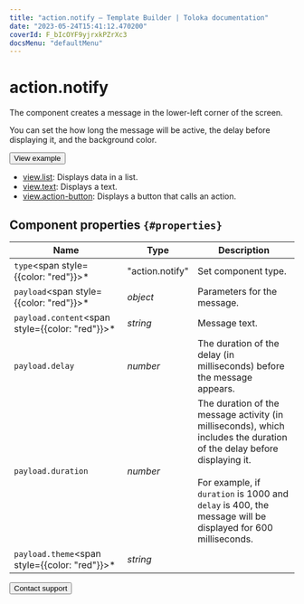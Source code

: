 ```yaml
---
title: "action.notify — Template Builder | Toloka documentation"
date: "2023-05-24T15:41:12.470200"
coverId: F_bIcOYF9yjrxkPZrXc3
docsMenu: "defaultMenu"
---
```



# action.notify

The component creates a message in the lower-left corner of the screen.

You can set the how long the message will be active, the delay before displaying it, and the background color.

<Button themeColor="light" view="default" size="l" type="link" url="https://ya.cc/t/k5MTl8tI4DbqYH">View example</Button>

<Cut title="Components used in the example">

- [view.list](/docs/template-builder/reference/view.list): Displays data in a list.
- [view.text](/docs/template-builder/reference/view.text): Displays a text.
- [view.action-button](/docs/template-builder/reference/view.action-button): Displays a button that calls an action.

</Cut>

## Component properties `{#properties}`

**Name** | **Type** | **Description**
----- | ----- | -----
`type`<span style={{color: "red"}}>\*</span> | "action.notify" | Set component type.
`payload`<span style={{color: "red"}}>\*</span> | _object_ | Parameters for the message.
`payload.content`<span style={{color: "red"}}>\*</span> | _string_ | Message text.
`payload.delay` | _number_ | The duration of the delay (in milliseconds) before the message appears.
`payload.duration` | _number_ | The duration of the message activity (in milliseconds), which includes the duration of the delay before displaying it.<br/><br/>For example, if `duration` is 1000 and `delay` is 400, the message will be displayed for 600 milliseconds.
`payload.theme`<span style={{color: "red"}}>\*</span> | _string_ | <ActionNotifyTable1/>

<Button themeColor="light" view="default" size="l" type="link" url="/docs/guide/troubleshooting/support?form-source=template-builder-reference-action-notify">Contact support</Button>